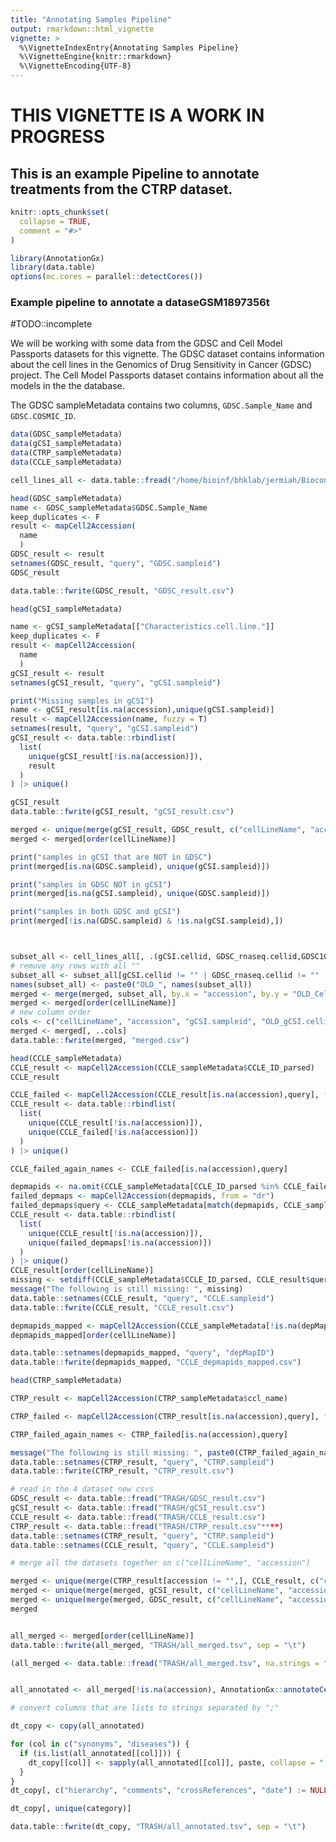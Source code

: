 ```yaml
---
title: "Annotating Samples Pipeline"
output: rmarkdown::html_vignette
vignette: >
  %\VignetteIndexEntry{Annotating Samples Pipeline}
  %\VignetteEngine{knitr::rmarkdown}
  %\VignetteEncoding{UTF-8}
---
```


# THIS VIGNETTE IS A WORK IN PROGRESS

## This is an example Pipeline to annotate treatments from the CTRP dataset. 

```r
knitr::opts_chunk$set(
  collapse = TRUE,
  comment = "#>"
)
```

```r
library(AnnotationGx)
library(data.table)
options(mc.cores = parallel::detectCores())
```


### Example pipeline to annotate a dataseGSM1897356t
#TODO::incomplete

We will be working with some data from the GDSC and Cell Model Passports datasets 
for this vignette. The GDSC dataset contains information about the cell lines 
in the Genomics of Drug Sensitivity in Cancer (GDSC) project. The Cell Model
Passports dataset contains information about all the models in the the database.


The GDSC sampleMetadata contains two columns, `GDSC.Sample_Name` and `GDSC.COSMIC_ID`.
``` r
data(GDSC_sampleMetadata)
data(gCSI_sampleMetadata)
data(CTRP_sampleMetadata)
data(CCLE_sampleMetadata)

cell_lines_all <- data.table::fread("/home/bioinf/bhklab/jermiah/Bioconductor/AnnotationGx/inst/extdata/cell_annotation_all.csv")

```

``` r

head(GDSC_sampleMetadata)
name <- GDSC_sampleMetadata$GDSC.Sample_Name
keep_duplicates <- F
result <- mapCell2Accession(
  name
  )
GDSC_result <- result
setnames(GDSC_result, "query", "GDSC.sampleid")
GDSC_result

data.table::fwrite(GDSC_result, "GDSC_result.csv")
```




``` r

head(gCSI_sampleMetadata)

name <- gCSI_sampleMetadata[["Characteristics.cell.line."]]
keep_duplicates <- F
result <- mapCell2Accession(
  name
  )
gCSI_result <- result
setnames(gCSI_result, "query", "gCSI.sampleid")

print("Missing samples in gCSI")
name <- gCSI_result[is.na(accession),unique(gCSI.sampleid)]
result <- mapCell2Accession(name, fuzzy = T)
setnames(result, "query", "gCSI.sampleid")
gCSI_result <- data.table::rbindlist(
  list(
    unique(gCSI_result[!is.na(accession)]),
    result
  )
) |> unique()

gCSI_result
data.table::fwrite(gCSI_result, "gCSI_result.csv")
```


``` r


merged <- unique(merge(gCSI_result, GDSC_result, c("cellLineName", "accession"), all = T))
merged <- merged[order(cellLineName)]

print("samples in gCSI that are NOT in GDSC")
print(merged[is.na(GDSC.sampleid), unique(gCSI.sampleid)])

print("samples in GDSC NOT in gCSI")
print(merged[is.na(gCSI.sampleid), unique(GDSC.sampleid)])

print("samples in both GDSC and gCSI")
print(merged[!is.na(GDSC.sampleid) & !is.na(gCSI.sampleid),])



subset_all <- cell_lines_all[, .(gCSI.cellid, GDSC_rnaseq.cellid,GDSC1000.cellid, Cellosaurus.Accession.id)]
# remove any rows with all ""
subset_all <- subset_all[gCSI.cellid != "" | GDSC_rnaseq.cellid != "" | GDSC1000.cellid != ""]
names(subset_all) <- paste0("OLD_", names(subset_all))
merged <- merge(merged, subset_all, by.x = "accession", by.y = "OLD_Cellosaurus.Accession.id", all.x = T)
merged <- merged[order(cellLineName)]
# new column order
cols <- c("cellLineName", "accession", "gCSI.sampleid", "OLD_gCSI.cellid", "GDSC.sampleid", "OLD_GDSC_rnaseq.cellid", "OLD_GDSC1000.cellid")
merged <- merged[, ..cols]
data.table::fwrite(merged, "merged.csv")

```

``` r
head(CCLE_sampleMetadata)
CCLE_result <- mapCell2Accession(CCLE_sampleMetadata$CCLE_ID_parsed)
CCLE_result

CCLE_failed <- mapCell2Accession(CCLE_result[is.na(accession),query], fuzzy = T, parsed = F)
CCLE_result <- data.table::rbindlist(
  list(
    unique(CCLE_result[!is.na(accession)]),
    unique(CCLE_failed[!is.na(accession)])
  )
) |> unique()

CCLE_failed_again_names <- CCLE_failed[is.na(accession),query]

depmapids <- na.omit(CCLE_sampleMetadata[CCLE_ID_parsed %in% CCLE_failed_again_names, depMapID])
failed_depmaps <- mapCell2Accession(depmapids, from = "dr")
failed_depmaps$query <- CCLE_sampleMetadata[match(depmapids, CCLE_sampleMetadata$depMapID), CCLE_ID_parsed]
CCLE_result <- data.table::rbindlist(
  list(
    unique(CCLE_result[!is.na(accession)]),
    unique(failed_depmaps[!is.na(accession)])
  )
) |> unique()
CCLE_result[order(cellLineName)]
missing <- setdiff(CCLE_sampleMetadata$CCLE_ID_parsed, CCLE_result$query)
message("The following is still missing: ", missing)
data.table::setnames(CCLE_result, "query", "CCLE.sampleid")
data.table::fwrite(CCLE_result, "CCLE_result.csv")

depmapids_mapped <- mapCell2Accession(CCLE_sampleMetadata[!is.na(depMapID), depMapID], from = "dr")
depmapids_mapped[order(cellLineName)]

data.table::setnames(depmapids_mapped, "query", "depMapID")
data.table::fwrite(depmapids_mapped, "CCLE_depmapids_mapped.csv")

```


``` r
head(CTRP_sampleMetadata)

CTRP_result <- mapCell2Accession(CTRP_sampleMetadata$ccl_name)

CTRP_failed <- mapCell2Accession(CTRP_result[is.na(accession),query], fuzzy = T, parsed = F)

CTRP_failed_again_names <- CTRP_failed[is.na(accession),query]

message("The following is still missing: ", paste0(CTRP_failed_again_names, collapse = ", "))
data.table::setnames(CTRP_result, "query", "CTRP.sampleid")
data.table::fwrite(CTRP_result, "CTRP_result.csv")

```


``` r
# read in the 4 dataset new csvs
GDSC_result <- data.table::fread("TRASH/GDSC_result.csv")
gCSI_result <- data.table::fread("TRASH/gCSI_result.csv")
CCLE_result <- data.table::fread("TRASH/CCLE_result.csv")
CTRP_result <- data.table::fread("TRASH/CTRP_result.csv"****)
data.table::setnames(CTRP_result, "query", "CTRP.sampleid")
data.table::setnames(CCLE_result, "query", "CCLE.sampleid")

# merge all the datasets together on c("cellLineName", "accession")

merged <- unique(merge(CTRP_result[accession != "",], CCLE_result, c("cellLineName", "accession"), all = T))
merged <- unique(merge(merged, gCSI_result, c("cellLineName", "accession"), all = T))
merged <- unique(merge(merged, GDSC_result, c("cellLineName", "accession"), all = T))
merged


all_merged <- merged[order(cellLineName)]
data.table::fwrite(all_merged, "TRASH/all_merged.tsv", sep = "\t")
```


``` r
(all_merged <- data.table::fread("TRASH/all_merged.tsv", na.strings = ""))


all_annotated <- all_merged[!is.na(accession), AnnotationGx::annotateCellAccession(accession)]

# convert columns that are lists to strings separated by ";"

dt_copy <- copy(all_annotated)

for (col in c("synonyms", "diseases")) {
  if (is.list(all_annotated[[col]])) {
    dt_copy[[col]] <- sapply(all_annotated[[col]], paste, collapse = ";")
  }
}
dt_copy[, c("hierarchy", "comments", "crossReferences", "date") := NULL]

dt_copy[, unique(category)]

data.table::fwrite(dt_copy, "TRASH/all_annotated.tsv", sep = "\t")
```


